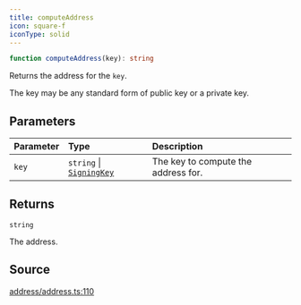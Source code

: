 ```yaml
---
title: computeAddress
icon: square-f
iconType: solid
---
```


```ts
function computeAddress(key): string
```

Returns the address for the `key`.

The key may be any standard form of public key or a private key.

## Parameters

| Parameter | Type | Description |
| :------ | :------ | :------ |
| `key` | `string` \| [`SigningKey`](/content/classes/SigningKey) | The key to compute the address for. |

## Returns

`string`

The address.

## Source

[address/address.ts:110](https://github.com/dominant-strategies/quais.js/blob/9cd48558df3d21b38e50dd81be3a8b94ee4847f2/src/address/address.ts#L110)
